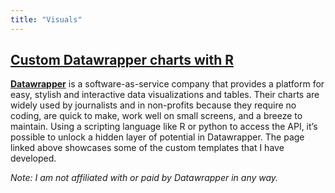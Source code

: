 ```yaml
---
title: "Visuals"
---
```


## [Custom Datawrapper charts with R](datawrapper/index.qmd)

[**Datawrapper**](https://www.datawrapper.de/) is a software-as-service company that provides a platform for easy, stylish and interactive data visualizations and tables. Their charts are widely used by journalists and in non-profits because they require no coding, are quick to make, work well on small screens, and a breeze to maintain. Using a scripting language like R or python to access the API, it's possible to unlock a hidden layer of potential in Datawrapper. The page linked above showcases some of the custom templates that I have developed.

*Note: I am not affiliated with or paid by Datawrapper in any way.*

